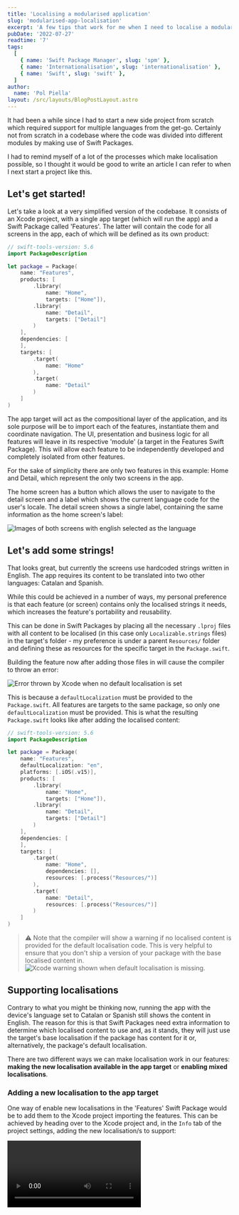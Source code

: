 ```yaml
---
title: 'Localising a modularised application'
slug: 'modularised-app-localisation'
excerpt: 'A few tips that work for me when I need to localise a modular application.'
pubDate: '2022-07-27'
readtime: '7'
tags:
  [
    { name: 'Swift Package Manager', slug: 'spm' },
    { name: 'Internationalisation', slug: 'internationalisation' },
    { name: 'Swift', slug: 'swift' },
  ]
author:
  name: 'Pol Piella'
layout: /src/layouts/BlogPostLayout.astro
---
```



It had been a while since I had to start a new side project from scratch which required support for multiple languages from the get-go. Certainly not from scratch in a codebase where the code was divided into different modules by making use of Swift Packages.

I had to remind myself of a lot of the processes which make localisation possible, so I thought it would be good to write an article I can refer to when I next start a project like this.

## Let's get started!

Let's take a look at a very simplified version of the codebase. It consists of an Xcode project, with a single app target (which will run the app) and a Swift Package called 'Features'. The latter will contain the code for all screens in the app, each of which will be defined as its own product:

```swift:Package.swift
// swift-tools-version: 5.6
import PackageDescription

let package = Package(
    name: "Features",
    products: [
        .library(
            name: "Home",
            targets: ["Home"]),
        .library(
            name: "Detail",
            targets: ["Detail"]
        )
    ],
    dependencies: [
    ],
    targets: [
        .target(
            name: "Home"
        ),
        .target(
            name: "Detail"
        )
    ]
)
```

The app target will act as the compositional layer of the application, and its sole purpose will be to import each of the features, instantiate them and coordinate navigation. The UI, presentation and business logic for all features will leave in its respective 'module' (a target in the Features Swift Package). This will allow each feature to be independently developed and completely isolated from other features.

For the sake of simplicity there are only two features in this example: Home and Detail, which represent the only two screens in the app.

The home screen has a button which allows the user to navigate to the detail screen and a label which shows the current language code for the user's locale. The detail screen shows a single label, containing the same information as the home screen's label:

![Images of both screens with english selected as the language](/assets/posts/modularised-app-localisation/detail-home-en.png)

## Let's add some strings!

That looks great, but currently the screens use hardcoded strings written in English. The app requires its content to be translated into two other languages: Catalan and Spanish.

While this could be achieved in a number of ways, my personal preference is that each feature (or screen) contains only the localised strings it needs, which increases the feature's portability and reusability.

This can be done in Swift Packages by placing all the necessary `.lproj` files with all content to be localised (in this case only `Localizable.strings` files) in the target's folder - my preference is under a parent `Resources/` folder and defining these as resources for the specific target in the `Package.swift`.

Building the feature now after adding those files in will cause the compiler to throw an error:

![Error thrown by Xcode when no default localisation is set](/assets/posts/modularised-app-localisation/default-localisation-error.png)

This is because a `defaultLocalization` must be provided to the `Package.swift`. All features are targets to the same package, so only one `defaultLocalization` must be provided. This is what the resulting `Package.swift` looks like after adding the localised content:

```swift:Package.swift
// swift-tools-version: 5.6
import PackageDescription

let package = Package(
    name: "Features",
    defaultLocalization: "en",
    platforms: [.iOS(.v15)],
    products: [
        .library(
            name: "Home",
            targets: ["Home"]),
        .library(
            name: "Detail",
            targets: ["Detail"]
        )
    ],
    dependencies: [
    ],
    targets: [
        .target(
            name: "Home",
            dependencies: [],
            resources: [.process("Resources/")]
        ),
        .target(
            name: "Detail",
            resources: [.process("Resources/")]
        )
    ]
)
```

> ⚠️ Note that the compiler will show a warning if no localised content is provided for the default localisation code. This is very helpful to ensure that you don't ship a version of your package with the base localised content in. ![Xcode warning shown when default localisation is missing.](/assets/posts/modularised-app-localisation/missing-default-localisation.png)

## Supporting localisations

Contrary to what you might be thinking now, running the app with the device's language set to Catalan or Spanish still shows the content in English. The reason for this is that Swift Packages need extra information to determine which localised content to use and, as it stands, they will just use the target's base localisation if the package has content for it or, alternatively, the package's default localisation.

There are two different ways we can make localisation work in our features: **making the new localisation available in the app target** or **enabling mixed localisations**.

### Adding a new localisation to the app target

One way of enable new localisations in the 'Features' Swift Package would be to add them to the Xcode project importing the features. This can be achieved by heading over to the Xcode project and, in the `Info` tab of the project settings, adding the new localisation/s to support:

<Video src="/assets/posts/modularised-app-localisation/adding-a-localisation.mp4" />

> Note that for this to work, the localisation will need to have at least 1 localised file (e.g. an empty `Localizable.strings` file). In this case, because the app target is built using UIKit and the launch screen storyboard was chosen to be localised when adding the new localisation (see video above), there is already one localised file.

This will now allow packages to get the supported localisations from the main bundle and choose which resources to use accordingly.

It is worth noting that, if the device has a locale that's supported by the app but not by the package, the latter will fall back to the `defaultLocalization` provided in its `Package.swift`.

Similarly, if the locale is not supported by the app, it will also fall back to that same value. This is why it is **so important** to set the `defaultLocalization` to the same as the base language in the main app target to ensure consistence across all screens. This is one of the reasons why I prefer to group all features under a single Swift Package, so that there is a single source of truth for the `defaultLocalization` value across all screens.

### Allowing mixed localisations

While using the app target's localisation tends to be the preferred approach as it ensures consistency across all screens and allows only a few supported locales to be used, there is another way of allowing package content to be localised without having to add any localisation support on the main app target.

This can be done by setting the `CFBundleAllowMixedLocalizations` value in the app's `Info.plist` file to `YES`.

This setting will then tell the app target that it is fine to have different localisations in different targets or features, which will make our app localisation work straight away when new localised resources are added.

![Enabling mixed localisations in the app target](/assets/posts/modularised-app-localisation/enable-mixed-localizations.png)

There are a couple of things to bear in mind with this approach though:

1. There is no longer any need to add localisations to the app target, adding the `lproj` with the localised content to the package's resources is enough. When a user changes locale, the package will either show content for that locale if it exists as a resource or for the default provided in its `Package.swift`.
2. There is as many supported regions as there are localisations resources. What this means is that there isn't a single source of truth to determine which localisations are supported across the app. This can lead to issues where, for example, a feature has localised content which has not yet been sourced for other features. In that case, there is no way to hide it other than removing the resource itself:

<Video src="/assets/posts/modularised-app-localisation/mixed-localisations.mp4" />

Point number two is portrayed in the video above, where the user has its device language set to French. Mixed sources causes an inconsistency as there is no `fr.lproj` on the home screen - hence it falling back to the default localisation, which is english. On the other hand, there is localised content available in the detail screen, which is why the strings are properly trasnlated. For this reason, I like to keep the app target as the source of truth for all supported localisations.

## Bonus tip - Automation

Something I would always encourage is to automate the process of retrieving the localised strings for a given bundle as much as you can. If your app has a lot of screens, you will want to make the process of adding localised strings as easy and streamlined as possible.

A tool I have been using for a while is [SwiftGen](https://github.com/SwiftGen/SwiftGen), which can generate `Swift` interfaces for all sorts of assets and resources, such as `Localizable.strings` files.

Creating a build tool plugin which makes use of this executable could make the process of supporting new localisations a lot easier and consistent across features.
